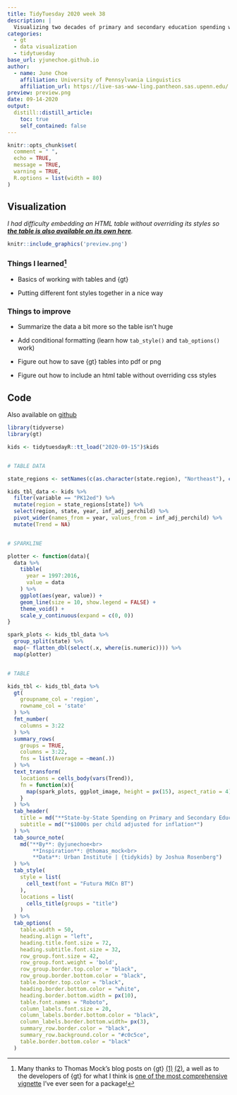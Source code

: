 ```yaml
---
title: TidyTuesday 2020 week 38
description: |
  Visualizing two decades of primary and secondary education spending with {gt}
categories:
  - gt
  - data visualization
  - tidytuesday
base_url: yjunechoe.github.io
author:
  - name: June Choe
    affiliation: University of Pennsylvania Linguistics
    affiliation_url: https://live-sas-www-ling.pantheon.sas.upenn.edu/
preview: preview.png
date: 09-14-2020
output:
  distill::distill_article:
    toc: true
    self_contained: false
---
```


```r
knitr::opts_chunk$set(
  comment = " ",
  echo = TRUE,
  message = TRUE,
  warning = TRUE,
  R.options = list(width = 80)
)
```

## Visualization

_I had difficulty embedding an HTML table without overriding its styles so [**the table is also available on its own here**](tidytuesday_2020_38_table.html)._

```r
knitr::include_graphics('preview.png')
```

### Things I learned^[Many thanks to Thomas Mock's blog posts on {gt} [(1)](https://themockup.blog/posts/2020-05-16-gt-a-grammer-of-tables/) [(2)](https://themockup.blog/posts/2020-09-04-10-table-rules-in-r/), a well as to the developers of {gt} for what I think is [one of the most comprehensive vignette](https://gt.rstudio.com/reference/index.html) I've ever seen for a package!]

- Basics of working with tables and {gt}

- Putting different font styles together in a nice way

### Things to improve

- Summarize the data a bit more so the table isn't huge

- Add conditional formatting (learn how `tab_style()` and `tab_options()` work)

- Figure out how to save {gt} tables into pdf or png

- Figure out how to include an html table without overriding css styles

## Code

Also available on [github](https://github.com/yjunechoe/tidytuesday/blob/master/Scripts/tidytuesday_2020-38.R)

```r
library(tidyverse)
library(gt)

kids <- tidytuesdayR::tt_load("2020-09-15")$kids


# TABLE DATA

state_regions <- setNames(c(as.character(state.region), "Northeast"), c(state.name, "District of Columbia"))

kids_tbl_data <- kids %>% 
  filter(variable == "PK12ed") %>%
  mutate(region = state_regions[state]) %>% 
  select(region, state, year, inf_adj_perchild) %>% 
  pivot_wider(names_from = year, values_from = inf_adj_perchild) %>%
  mutate(Trend = NA) 


# SPARKLINE

plotter <- function(data){
  data %>% 
    tibble(
      year = 1997:2016,
      value = data
    ) %>% 
    ggplot(aes(year, value)) +
    geom_line(size = 10, show.legend = FALSE) +
    theme_void() +
    scale_y_continuous(expand = c(0, 0))
}

spark_plots <- kids_tbl_data %>% 
  group_split(state) %>% 
  map(~ flatten_dbl(select(.x, where(is.numeric)))) %>% 
  map(plotter)


# TABLE

kids_tbl <- kids_tbl_data %>% 
  gt(
    groupname_col = 'region',
    rowname_col = 'state'
  ) %>% 
  fmt_number(
    columns = 3:22
  ) %>% 
  summary_rows(
    groups = TRUE,
    columns = 3:22,
    fns = list(Average = ~mean(.))
  ) %>% 
  text_transform(
    locations = cells_body(vars(Trend)),
    fn = function(x){
      map(spark_plots, ggplot_image, height = px(15), aspect_ratio = 4)
    }
  ) %>%
  tab_header(
    title = md("**State-by-State Spending on Primary and Secondary Education over 20 years**"),
    subtitle = md("*$1000s per child adjusted for inflation*")
  ) %>% 
  tab_source_note(
    md("**By**: @yjunechoe<br>
        **Inspiration**: @thomas_mock<br>
        **Data**: Urban Institute | {tidykids} by Joshua Rosenberg")
  ) %>% 
  tab_style(
    style = list(
      cell_text(font = "Futura MdCn BT")
    ),
    locations = list(
      cells_title(groups = "title")
    )
  ) %>%
  tab_options(
    table.width = 50,
    heading.align = "left",
    heading.title.font.size = 72,
    heading.subtitle.font.size = 32,
    row_group.font.size = 42,
    row_group.font.weight = 'bold',
    row_group.border.top.color = "black",
    row_group.border.bottom.color = "black",
    table.border.top.color = "black",
    heading.border.bottom.color = "white",
    heading.border.bottom.width = px(10),
    table.font.names = "Roboto",
    column_labels.font.size = 20,
    column_labels.border.bottom.color = "black",
    column_labels.border.bottom.width= px(3),
    summary_row.border.color = "black", 
    summary_row.background.color = "#c0c5ce",
    table.border.bottom.color = "black"
  )
```

